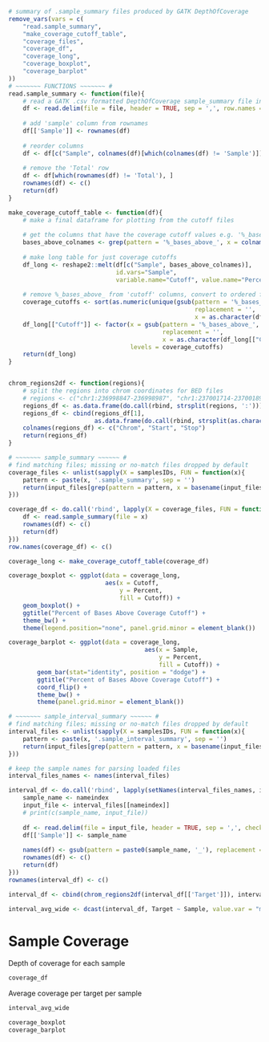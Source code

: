 ```r
# summary of .sample_summary files produced by GATK DepthOfCoverage
remove_vars(vars = c(
    "read.sample_summary",
    "make_coverage_cutoff_table",
    "coverage_files",
    "coverage_df",
    "coverage_long",
    "coverage_boxplot",
    "coverage_barplot"
))
# ~~~~~~~ FUNCTIONS ~~~~~~~ #
read.sample_summary <- function(file){
    # read a GATK .csv formatted DepthOfCoverage sample_summary file into a dataframe
    df <- read.delim(file = file, header = TRUE, sep = ',', row.names = 1, check.names = FALSE)
    
    # add 'sample' column from rownames
    df[['Sample']] <- rownames(df)
    
    # reorder columns
    df <- df[c("Sample", colnames(df)[which(colnames(df) != 'Sample')])]
    
    # remove the 'Total' row
    df <- df[which(rownames(df) != 'Total'), ]
    rownames(df) <- c()
    return(df)
}

make_coverage_cutoff_table <- function(df){
    # make a final dataframe for plotting from the cutoff files
    
    # get the columns that have the coverage cutoff values e.g. '%_bases_above_10'
    bases_above_colnames <- grep(pattern = '%_bases_above_', x = colnames(df), value = TRUE)
    
    # make long table for just coverage cutoffs
    df_long <- reshape2::melt(df[c("Sample", bases_above_colnames)], 
                              id.vars="Sample", 
                              variable.name="Cutoff", value.name="Percent")
    
    # remove %_bases_above_ from 'cutoff' columns, convert to ordered factor
    coverage_cutoffs <- sort(as.numeric(unique(gsub(pattern = '%_bases_above_', 
                                                    replacement = '', 
                                                    x = as.character(df_long[["Cutoff"]])))))
    df_long[["Cutoff"]] <- factor(x = gsub(pattern = '%_bases_above_', 
                                           replacement = '', 
                                           x = as.character(df_long[["Cutoff"]])), 
                                  levels = coverage_cutoffs)
    return(df_long)
}


chrom_regions2df <- function(regions){
    # split the regions into chrom coordinates for BED files
    # regions <- c("chr1:236998847-236998987", "chr1:237001714-237001899")
    regions_df <- as.data.frame(do.call(rbind, strsplit(regions, ':')))
    regions_df <- cbind(regions_df[1],
                        as.data.frame(do.call(rbind, strsplit(as.character(regions_df$V2), '-'))))
    colnames(regions_df) <- c("Chrom", "Start", "Stop")
    return(regions_df)
}

```

```r
# ~~~~~~~ sample_summary ~~~~~~ #
# find matching files; missing or no-match files dropped by default
coverage_files <- unlist(sapply(X = samplesIDs, FUN = function(x){
    pattern <- paste(x, '.sample_summary', sep = '')
    return(input_files[grep(pattern = pattern, x = basename(input_files))])
}))

coverage_df <- do.call('rbind', lapply(X = coverage_files, FUN = function(x){
    df <- read.sample_summary(file = x)
    rownames(df) <- c()
    return(df)
}))
row.names(coverage_df) <- c()

coverage_long <- make_coverage_cutoff_table(coverage_df)

coverage_boxplot <- ggplot(data = coverage_long, 
                           aes(x = Cutoff, 
                               y = Percent, 
                               fill = Cutoff)) + 
    geom_boxplot() + 
    ggtitle("Percent of Bases Above Coverage Cutoff") + 
    theme_bw() +
    theme(legend.position="none", panel.grid.minor = element_blank())

coverage_barplot <- ggplot(data = coverage_long, 
                                      aes(x = Sample, 
                                          y = Percent, 
                                          fill = Cutoff)) +
        geom_bar(stat="identity", position = "dodge") + 
        ggtitle("Percent of Bases Above Coverage Cutoff") + 
        coord_flip() + 
        theme_bw() +
        theme(panel.grid.minor = element_blank())
```

```r
# ~~~~~~~ sample_interval_summary ~~~~~~ #
# find matching files; missing or no-match files dropped by default
interval_files <- unlist(sapply(X = samplesIDs, FUN = function(x){
    pattern <- paste(x, '.sample_interval_summary', sep = '')
    return(input_files[grep(pattern = pattern, x = basename(input_files))])
}))

# keep the sample names for parsing loaded files
interval_files_names <- names(interval_files)

interval_df <- do.call('rbind', lapply(setNames(interval_files_names, interval_files_names), function(nameindex) {
    sample_name <- nameindex
    input_file <- interval_files[[nameindex]]
    # print(c(sample_name, input_file))
    
    df <- read.delim(file = input_file, header = TRUE, sep = ',', check.names = FALSE, stringsAsFactors = FALSE)
    df[['Sample']] <- sample_name
    
    names(df) <- gsub(pattern = paste0(sample_name, '_'), replacement = '', x = names(df))
    rownames(df) <- c()
    return(df)
}))
rownames(interval_df) <- c()

interval_df <- cbind(chrom_regions2df(interval_df[['Target']]), interval_df)

interval_avg_wide <- dcast(interval_df, Target ~ Sample, value.var = "mean_cvg")
```

# Sample Coverage

Depth of coverage for each sample

```r
coverage_df
```

Average coverage per target per sample

```r
interval_avg_wide
```

```r
coverage_boxplot
coverage_barplot
```
